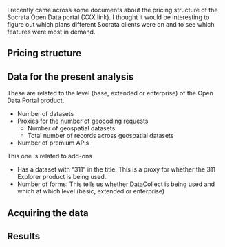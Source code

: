I recently came across some documents about the pricing structure
of the Socrata Open Data portal (XXX link).
I thought it would be interesting to figure out which plans different
Socrata clients were on and to see which features were most in demand.

## Pricing structure



## Data for the present analysis

These are related to the level (base, extended or enterprise)
of the Open Data Portal product.

* Number of datasets 
* Proxies for the number of geocoding requests
  * Number of geospatial datasets
  * Total number of records across geospatial datasets
* Number of premium APIs

This one is related to add-ons

* Has a dataset with "311" in the title: This is a proxy for whether the 311 Explorer product is being used.
* Number of forms: This tells us whether DataCollect is being used and which at which level (basic, extended or enterprise)

## Acquiring the data


## Results


